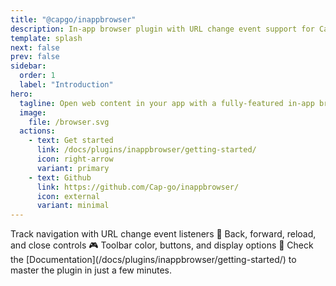 ```yaml
---
title: "@capgo/inappbrowser"
description: In-app browser plugin with URL change event support for Capacitor apps.
template: splash
next: false
prev: false
sidebar:
  order: 1
  label: "Introduction"
hero:
  tagline: Open web content in your app with a fully-featured in-app browser that supports URL change events and navigation controls.
  image:
    file: /browser.svg
  actions:
    - text: Get started
      link: /docs/plugins/inappbrowser/getting-started/
      icon: right-arrow
      variant: primary
    - text: Github
      link: https://github.com/Cap-go/inappbrowser/
      icon: external
      variant: minimal
---
```



<CardGrid stagger>
  <Card title="URL change events" icon="rocket">
    Track navigation with URL change event listeners 🔗
  </Card>
  <Card title="Full navigation control" icon="arrows-right-left">
    Back, forward, reload, and close controls 🎮
  </Card>
  <Card title="Customizable UI" icon="paint-brush">
    Toolbar color, buttons, and display options 🎨
  </Card>
  <Card title="Comprehensive Documentation" icon="open-book">
    Check the [Documentation](/docs/plugins/inappbrowser/getting-started/) to master the plugin in just a few minutes.
  </Card>
</CardGrid>
